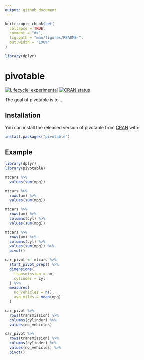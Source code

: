 ```yaml
---
output: github_document
---
```


<!-- README.md is generated from README.Rmd. Please edit that file -->

```r
knitr::opts_chunk$set(
  collapse = TRUE,
  comment = "#>",
  fig.path = "man/figures/README-",
  out.width = "100%"
)

library(dplyr)
```

# pivotable

<!-- badges: start -->
[![Lifecycle: experimental](https://img.shields.io/badge/lifecycle-experimental-orange.svg)](https://www.tidyverse.org/lifecycle/#experimental)
[![CRAN status](https://www.r-pkg.org/badges/version/pivotable)](https://CRAN.R-project.org/package=pivotable)
<!-- badges: end -->

The goal of pivotable is to ...

## Installation

You can install the released version of pivotable from [CRAN](https://CRAN.R-project.org) with:

``` r
install.packages("pivotable")
```

## Example

```r
library(dplyr)
library(pivotable)

mtcars %>%
  values(sum(mpg))

mtcars %>%
  rows(am) %>%
  values(sum(mpg))

mtcars %>%
  rows(am) %>%
  columns(cyl) %>%
  values(sum(mpg))

mtcars %>%
  rows(am) %>%
  columns(cyl) %>%
  values(sum(mpg)) %>%
  pivot()
```

```r
car_pivot <- mtcars %>%
  start_pivot_prep() %>%
  dimensions(
    transmission = am,
    cylinder = cyl
  ) %>%
  measures(
    no_vehicles = n(),
    avg_miles = mean(mpg)
  )

car_pivot %>%
  rows(transmission) %>%
  columns(cylinder) %>%
  values(no_vehicles)

car_pivot %>%
  rows(transmission) %>%
  columns(cylinder) %>%
  values(no_vehicles) %>%
  pivot()
```


